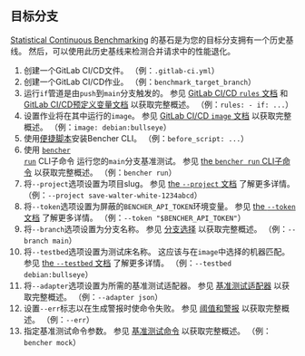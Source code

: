 
## 目标分支

[Statistical Continuous Benchmarking][statistical continuous benchmarking]
的基石是为您的目标分支拥有一个历史基线。
然后，可以使用此历史基线来检测合并请求中的性能退化。

<TargetBranchCode />

1. 创建一个GitLab CI/CD文件。
   （例：`.gitlab-ci.yml`）
2. 创建一个GitLab CI/CD作业。
   （例：`benchmark_target_branch`）
3. 运行`if`管道是由`push`到`main`分支触发的。
   参见 [GitLab CI/CD `rules` 文档][gitlab ci cd rules]
   和 [GitLab CI/CD预定义变量文档][gitlab ci cd redefined variables] 以获取完整概述。
   （例：`rules: - if: ...`）
4. 设置作业将在其中运行的`image`。
   参见 [GitLab CI/CD `image` 文档][gitlab ci cd image]
   以获取完整概述。
   （例：`image: debian:bullseye`）
5. 使用[便捷脚本][install bencher cli]安装Bencher CLI。
   （例：`before_script: ...`）
6. 使用 <code><a href="/zh/docs/explanation/bencher-run/">bencher run</a></code> CLI子命令
   运行您的`main`分支基准测试。
   参见 [the `bencher run` CLI子命令][bencher run] 以获取完整概述。
   （例：`bencher run`）
7. 将`--project`选项设置为项目slug。
   参见 [the `--project` 文档][project option] 了解更多详情。
   （例：`--project save-walter-white-1234abcd`）
8. 将`--token`选项设置为屏蔽的`BENCHER_API_TOKEN`环境变量。
   参见 [the `--token` 文档][token option] 了解更多详情。
   （例：`--token "$BENCHER_API_TOKEN"`）
9. 将`--branch`选项设置为分支名称。
    参见 [分支选择][branch selection branch] 以获取完整概述。
    （例：`--branch main`）
10. 将`--testbed`选项设置为测试床名称。
    这应该与在`image`中选择的机器匹配。
    参见 [the `--testbed` 文档][testbed option] 了解更多详情。
    （例：`--testbed debian:bullseye`）
11. 将`--adapter`选项设置为所需的基准测试适配器。
    参见 [基准测试适配器][adapters] 以获取完整概述。
    （例：`--adapter json`）
12. 设置`--err`标志以在生成警报时使命令失败。
    参见 [阈值和警报][alerts] 以获取完整概述。
    （例：`--err`）
13. 指定基准测试命令参数。
    参见 [基准测试命令][command argument] 以获取完整概述。
    （例：`bencher mock`）

[gitlab ci cd rules]: https://docs.gitlab.com/ee/ci/jobs/job_control.html#common-if-clauses-for-rules
[gitlab ci cd redefined variables]: https://docs.gitlab.com/ee/ci/variables/predefined_variables.html
[gitlab ci cd image]: https://docs.gitlab.com/ee/ci/yaml/index.html#image

[statistical continuous benchmarking]: /zh/docs/how-to/track-benchmarks/#statistical-continuous-benchmarking
[install bencher cli]: /zh/docs/how-to/install-cli/#install-cli-with-script
[bencher run]: /zh/docs/explanation/bencher-run/
[project option]: /zh/docs/explanation/bencher-run/#--project-project
[token option]: /zh/docs/explanation/bencher-run/#--token-token
[branch selection branch]: /zh/docs/explanation/branch-selection/#--branch-branch
[testbed option]: /zh/docs/explanation/bencher-run/#--testbed-testbed
[adapters]: /zh/docs/explanation/adapters/
[alerts]: /zh/docs/explanation/thresholds/#alerts
[command argument]: /zh/docs/explanation/bencher-run/#benchmark-command